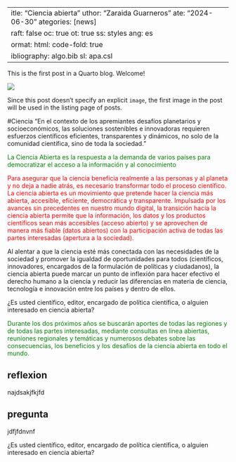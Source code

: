 |                                                                                          |
|------------------------------------------------------------------------|
| itle: "Ciencia abierta" uthor: "Zaraida Guarneros" ate: "2024-06-30" ategories: \[news\] |
| raft: false oc: true ot: true ss: styles ang: es                                         |
| ormat: html: code-fold: true                                                             |
| ibliography: algo.bib sl: apa.csl                                                        |

This is the first post in a Quarto blog. Welcome!

![](thumbnail.jpg)

Since this post doesn't specify an explicit `image`, the first image in the post will be used in the listing page of posts.

::: callout-note
#Ciencia "En el contexto de los apremiantes desafíos planetarios y socioeconómicos, las soluciones sostenibles e innovadoras requieren esfuerzos científicos eficientes, transparentes y dinámicos, no solo de la comunidad científica, sino de toda la sociedad."
:::

::: {style="text-align: rigth; color:green;"}
La Ciencia Abierta es la respuesta a la demanda de varios países para democratizar el acceso a la información y al conocimiento
:::

::: callout-warning
::: {style="text-align: rigth; color:red;"}
Para asegurar que la ciencia beneficia realmente a las personas y al planeta y no deja a nadie atrás, es necesario transformar todo el proceso científico. La ciencia abierta es un movimiento que pretende hacer la ciencia más abierta, accesible, eficiente, democrática y transparente. Impulsada por los avances sin precedentes en nuestro mundo digital, la transición hacia la ciencia abierta permite que la información, los datos y los productos científicos sean más accesibles (acceso abierto) y se aprovechen de manera más fiable (datos abiertos) con la participación activa de todas las partes interesadas (apertura a la sociedad).
:::
:::

::: callout-important
Al alentar a que la ciencia esté más conectada con las necesidades de la sociedad y promover la igualdad de oportunidades para todos (científicos, innovadores, encargados de la formulación de políticas y ciudadanos), la ciencia abierta puede marcar un punto de inflexión para hacer efectivo el derecho humano a la ciencia y reducir las diferencias en materia de ciencia, tecnología e innovación entre los países y dentro de ellos.
:::

::: callout-tip
¿Es usted científico, editor, encargado de política científica, o alguien interesado en ciencia abierta?
:::

::: callout-caution
::: {style="text-align: rigth; color:green;"}
Durante los dos próximos años se buscarán aportes de todas las regiones y de todas las partes interesadas, mediante consultas en línea abiertas, reuniones regionales y temáticas y numerosos debates sobre las consecuencias, los beneficios y los desafíos de la ciencia abierta en todo el mundo.
:::
:::

::: panel-tabset
## reflexion

najdsakjfkjfd

## pregunta

jdfjfdnvnf
:::

::: {#def-definir}
¿Es usted científico, editor, encargado de política científica, o alguien interesado en ciencia abierta?
:::
